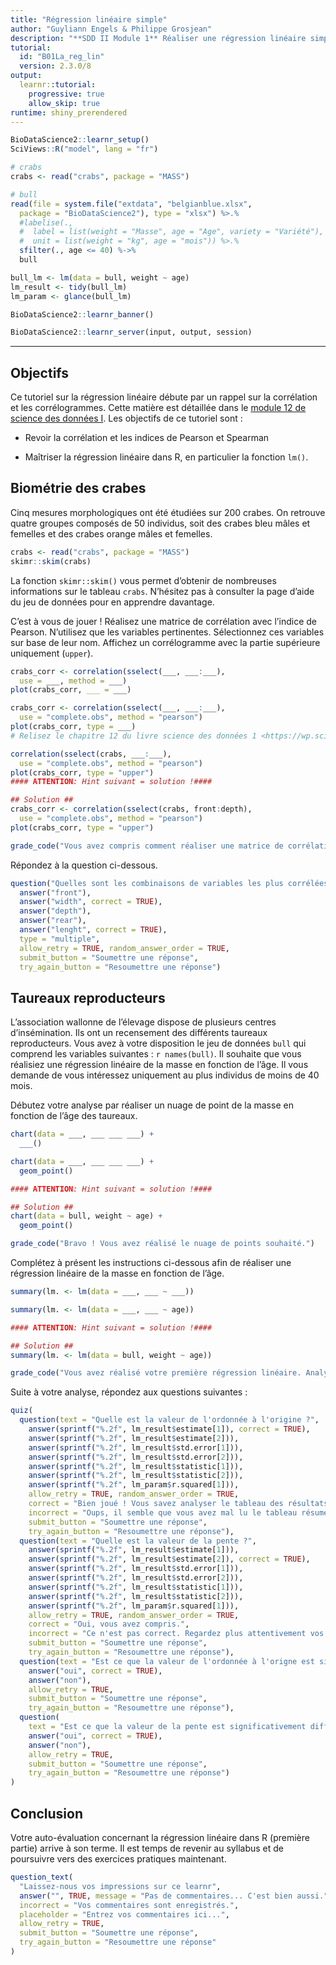 ```yaml
---
title: "Régression linéaire simple"
author: "Guyliann Engels & Philippe Grosjean"
description: "**SDD II Module 1** Réaliser une régression linéaire simple dans R."
tutorial:
  id: "B01La_reg_lin"
  version: 2.3.0/8
output: 
  learnr::tutorial:
    progressive: true
    allow_skip: true
runtime: shiny_prerendered
---
```


```r
BioDataScience2::learnr_setup()
SciViews::R("model", lang = "fr")

# crabs
crabs <- read("crabs", package = "MASS")

# bull
read(file = system.file("extdata", "belgianblue.xlsx",
  package = "BioDataScience2"), type = "xlsx") %>.%
  #labelise(.,
  #  label = list(weight = "Masse", age = "Age", variety = "Variété"),
  #  unit = list(weight = "kg", age = "mois")) %>.%
  sfilter(., age <= 40) %->%
  bull

bull_lm <- lm(data = bull, weight ~ age)
lm_result <- tidy(bull_lm)
lm_param <- glance(bull_lm)
```

```r
BioDataScience2::learnr_banner()
```

```r
BioDataScience2::learnr_server(input, output, session)
```

------------------------------------------------------------------------

## Objectifs

Ce tutoriel sur la régression linéaire débute par un rappel sur la corrélation et les corrélogrammes. Cette matière est détaillée dans le [module 12 de science des données I](https://wp.sciviews.org/sdd-umons/?iframe=wp.sciviews.org/sdd-umons-2022/correlation.html). Les objectifs de ce tutoriel sont :

-   Revoir la corrélation et les indices de Pearson et Spearman

-   Maîtriser la régression linéaire dans R, en particulier la fonction `lm()`.

<!-- TODO: paramétriser un modèle, c'est super-important! -->

## Biométrie des crabes

Cinq mesures morphologiques ont été étudiées sur 200 crabes. On retrouve quatre groupes composés de 50 individus, soit des crabes bleu mâles et femelles et des crabes orange mâles et femelles.

```r
crabs <- read("crabs", package = "MASS")
skimr::skim(crabs)
```

La fonction `skimr::skim()` vous permet d'obtenir de nombreuses informations sur le tableau `crabs`. N'hésitez pas à consulter la page d'aide du jeu de données pour en apprendre davantage.

C'est à vous de jouer ! Réalisez une matrice de corrélation avec l'indice de Pearson. N'utilisez que les variables pertinentes. Sélectionnez ces variables sur base de leur nom. Affichez un corrélogramme avec la partie supérieure uniquement (`upper`).

```r
crabs_corr <- correlation(sselect(___, ___:___),
  use = ___, method = ___)
plot(crabs_corr, ___ = ___)
```

```r
crabs_corr <- correlation(sselect(___, ___:___),
  use = "complete.obs", method = "pearson")
plot(crabs_corr, type = ___)
# Relisez le chapitre 12 du livre science des données 1 <https://wp.sciviewg/sdd-umons/>
```

```r
correlation(sselect(crabs, ___:___),
  use = "complete.obs", method = "pearson")
plot(crabs_corr, type = "upper")
#### ATTENTION: Hint suivant = solution !####
```

```r
## Solution ##
crabs_corr <- correlation(sselect(crabs, front:depth),
  use = "complete.obs", method = "pearson")
plot(crabs_corr, type = "upper")
```

```r
grade_code("Vous avez compris comment réaliser une matrice de corrélation et un corrélogramme. Présenter une matrice de corrélation sous la forme d'un graphique, c'est quand même plus convivial.")
```

Répondez à la question ci-dessous.

```r
question("Quelles sont les combinaisons de variables les plus corrélées ? (sélectionnez les deux variables)",
  answer("front"),
  answer("width", correct = TRUE),
  answer("depth"),
  answer("rear"),
  answer("lenght", correct = TRUE),
  type = "multiple",
  allow_retry = TRUE, random_answer_order = TRUE, 
  submit_button = "Soumettre une réponse", 
  try_again_button = "Resoumettre une réponse")
```

## Taureaux reproducteurs

L'association wallonne de l'élevage dispose de plusieurs centres d'insémination. Ils ont un recensement des différents taureaux reproducteurs. Vous avez à votre disposition le jeu de données `bull` qui comprend les variables suivantes : `r names(bull)`. Il souhaite que vous réalisiez une régression linéaire de la masse en fonction de l'âge. Il vous demande de vous intéressez uniquement au plus individus de moins de 40 mois.

Débutez votre analyse par réaliser un nuage de point de la masse en fonction de l'âge des taureaux.

```r
chart(data = ___, ___ ___ ___) +
  ___()
```

```r
chart(data = ___, ___ ___ ___) +
  geom_point()

#### ATTENTION: Hint suivant = solution !####
```

```r
## Solution ##
chart(data = bull, weight ~ age) +
  geom_point()
```

```r
grade_code("Bravo ! Vous avez réalisé le nuage de points souhaité.")
```

Complétez à présent les instructions ci-dessous afin de réaliser une régression linéaire de la masse en fonction de l'âge.

```r
summary(lm. <- lm(data = ___, ___ ~ ___))
```

```r
summary(lm. <- lm(data = ___, ___ ~ age))

#### ATTENTION: Hint suivant = solution !####
```

```r
## Solution ##
summary(lm. <- lm(data = bull, weight ~ age))
```

```r
grade_code("Vous avez réalisé votre première régression linéaire. Analysez le résumé de ce modèle et répondez aux questions ci-dessous.")
```

Suite à votre analyse, répondez aux questions suivantes :

```r
quiz(
  question(text = "Quelle est la valeur de l'ordonnée à l'origine ?",
    answer(sprintf("%.2f", lm_result$estimate[1]), correct = TRUE),
    answer(sprintf("%.2f", lm_result$estimate[2])),
    answer(sprintf("%.2f", lm_result$std.error[1])),
    answer(sprintf("%.2f", lm_result$std.error[2])),
    answer(sprintf("%.2f", lm_result$statistic[1])),
    answer(sprintf("%.2f", lm_result$statistic[2])),
    answer(sprintf("%.2f", lm_param$r.squared[1])),
    allow_retry = TRUE, random_answer_order = TRUE,
    correct = "Bien joué ! Vous savez analyser le tableau des résultats.",
    incorrect = "Oups, il semble que vous avez mal lu le tableau résumé de la régression linéaire.",
    submit_button = "Soumettre une réponse", 
    try_again_button = "Resoumettre une réponse"),
  question(text = "Quelle est la valeur de la pente ?",
    answer(sprintf("%.2f", lm_result$estimate[1])),
    answer(sprintf("%.2f", lm_result$estimate[2]), correct = TRUE),
    answer(sprintf("%.2f", lm_result$std.error[1])),
    answer(sprintf("%.2f", lm_result$std.error[2])),
    answer(sprintf("%.2f", lm_result$statistic[1])),
    answer(sprintf("%.2f", lm_result$statistic[2])),
    answer(sprintf("%.2f", lm_param$r.squared[1])),
    allow_retry = TRUE, random_answer_order = TRUE,
    correct = "Oui, vous avez compris.",
    incorrect = "Ce n'est pas correct. Regardez plus attentivement vos résultats.",
    submit_button = "Soumettre une réponse", 
    try_again_button = "Resoumettre une réponse"),
  question(text = "Est ce que la valeur de l'ordonnée à l'origne est significativement différente de zéro au seuil alpha de 5% ?",
    answer("oui", correct = TRUE),
    answer("non"),
    allow_retry = TRUE,
    submit_button = "Soumettre une réponse", 
    try_again_button = "Resoumettre une réponse"),
  question(
    text = "Est ce que la valeur de la pente est significativement différente de zéro au seuil alpha de 5% ?",
    answer("oui", correct = TRUE),
    answer("non"),
    allow_retry = TRUE,
    submit_button = "Soumettre une réponse", 
    try_again_button = "Resoumettre une réponse")
)
```

## Conclusion

Votre auto-évaluation concernant la régression linéaire dans R (première partie) arrive à son terme. Il est temps de revenir au syllabus et de poursuivre vers des exercices pratiques maintenant.

```r
question_text(
  "Laissez-nous vos impressions sur ce learnr",
  answer("", TRUE, message = "Pas de commentaires... C'est bien aussi."),
  incorrect = "Vos commentaires sont enregistrés.",
  placeholder = "Entrez vos commentaires ici...",
  allow_retry = TRUE,
  submit_button = "Soumettre une réponse", 
  try_again_button = "Resoumettre une réponse"
)
```
